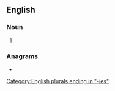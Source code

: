 ==English==

===Noun===
{{head|en|noun plural form}}

# {{plural of|alchemy|lang=en}}

===Anagrams===
* {{anagrams|en|a=aceehilms|alchemise}}

[[Category:English plurals ending in "-ies"]]